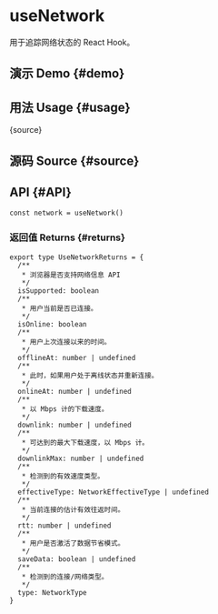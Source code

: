 # useNetwork


<HooksType category="Network" isSupported />

用于追踪网络状态的 React Hook。

## 演示 Demo \{#demo}


<App />

## 用法 Usage \{#usage}


<RawCode>{source}</RawCode>

## 源码 Source \{#source}


<Source />

## API \{#API}

```tsx
const network = useNetwork()
```

### 返回值 Returns \{#returns}

```tsx
export type UseNetworkReturns = {
  /**
   * 浏览器是否支持网络信息 API
   */
  isSupported: boolean
  /**
   * 用户当前是否已连接。
   */
  isOnline: boolean
  /**
   * 用户上次连接以来的时间。
   */
  offlineAt: number | undefined
  /**
   * 此时，如果用户处于离线状态并重新连接。
   */
  onlineAt: number | undefined
  /**
   * 以 Mbps 计的下载速度。
   */
  downlink: number | undefined
  /**
   * 可达到的最大下载速度，以 Mbps 计。
   */
  downlinkMax: number | undefined
  /**
   * 检测到的有效速度类型。
   */
  effectiveType: NetworkEffectiveType | undefined
  /**
   * 当前连接的估计有效往返时间。
   */
  rtt: number | undefined
  /**
   * 用户是否激活了数据节省模式。
   */
  saveData: boolean | undefined
  /**
   * 检测到的连接/网络类型。
   */
  type: NetworkType
}
```
